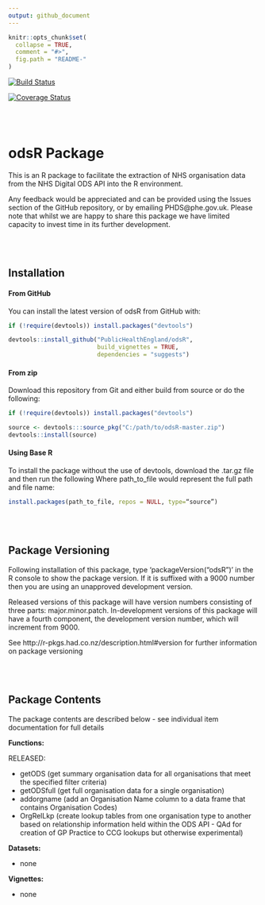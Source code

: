```yaml
---
output: github_document
---
```


<!-- README.md is generated from README.Rmd. Please edit that file -->

```r
knitr::opts_chunk$set(
  collapse = TRUE,
  comment = "#>",
  fig.path = "README-"
)
```

[![Build
Status](https://travis-ci.org/PublicHealthEngland/odsR.svg?branch=master)](https://travis-ci.org/PublicHealthEngland/odsR?branch=master)


[![Coverage
Status](https://coveralls.io/repos/github/PublicHealthEngland/odsR/badge.svg?branch=master)](https://coveralls.io/github/PublicHealthEngland/odsR?branch=master)


<br/>
<br/>

# odsR Package
This is an R package to facilitate the extraction of NHS organisation data from the NHS Digital ODS API into the R environment.

Any feedback would be appreciated and can be provided using the Issues section of the GitHub repository, or by emailing PHDS@phe.gov.uk. Please note that whilst we are happy to share this package we have limited capacity to invest time in its further development.

<br/>
<br/>


## Installation

#### From GitHub
You can install the latest version of odsR from GitHub with:

``` r
if (!require(devtools)) install.packages("devtools")

devtools::install_github("PublicHealthEngland/odsR",
                         build_vignettes = TRUE,
                         dependencies = "suggests")
```

#### From zip
Download this repository from Git and either build from source or do the following:

``` r
if (!require(devtools)) install.packages("devtools")

source <- devtools:::source_pkg("C:/path/to/odsR-master.zip")
devtools::install(source)
```

#### Using Base R
To install the package without the use of devtools, download the .tar.gz file and then run
the following Where path_to_file would represent the full path and file name:

``` r
install.packages(path_to_file, repos = NULL, type=“source”)
```

<br/>
<br/>

## Package Versioning
Following installation of this package, type ‘packageVersion(“odsR”)’ in the R console to show the package version. If it is suffixed with a 9000 number then you are using an unapproved development version.

Released versions of this package will have version numbers consisting of three parts: major.minor.patch. 
In-development versions of this package will have a fourth component, the development version number, which will increment from 9000.

See http://r-pkgs.had.co.nz/description.html#version for further information on package versioning

<br/>
<br/>

## Package Contents
The package contents are described below - see individual item documentation for full details

**Functions:**

RELEASED:  

* getODS (get summary organisation data for all organisations that meet the specified filter criteria)  
* getODSfull (get full organisation data for a single organisation)  
* addorgname (add an Organisation Name column to a data frame that contains Organisation Codes)
* OrgRelLkp (create lookup tables from one organisation type to another based on relationship information held within the ODS API - QAd for creation of GP Practice to CCG lookups but otherwise experimental)  

**Datasets:**  

* none

**Vignettes:**  

* none
